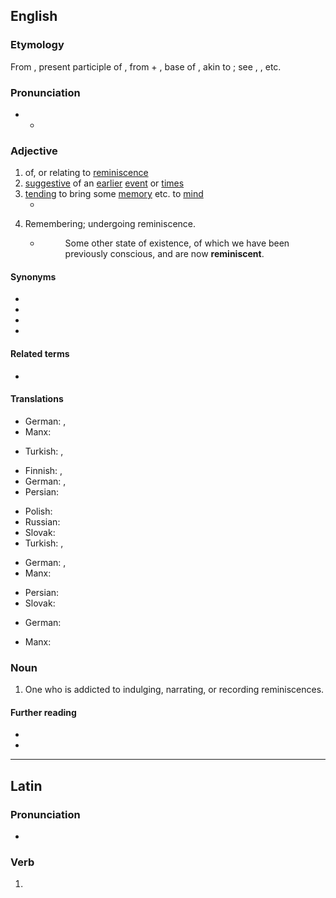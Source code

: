 ==English==

===Etymology===
From {{der|en|la|reminīscēns}}, present participle of {{m|la|reminīscor|t=remember}}, from {{m|la|re-|t=again}} + {{m|la|min-}}, base of {{m|la|meminisse|me-min-isse|t=to remember, think over}}, akin to {{m|la|mens|t=mind}}; see {{m|en|mental}}, {{m|en|mind}}, etc.

===Pronunciation===
* {{IPA|en|/ˌɹɛməˈnɪsnt/}}
** {{audio|en|LL-Q1860 (eng)-Vealhurl-reminiscent.wav|Audio (UK)}}

===Adjective===
{{en-adj}}

# of, or relating to [[reminiscence]]
# [[suggestive]] of an [[earlier]] [[event]] or [[time]]s
# [[tending]] to bring some [[memory]] etc. to [[mind]] {{qual|followed by {{m|en|of}}}}
#* {{RQ:Schuster Hepaticae|volume=V|page=4-5|text=The epidermal cells of the capsule wall of ''Jubulopsis'', with nodose "trigones" at the angles, are very '''reminiscent''' of what one finds in ''Frullania'' spp.}}
#: {{ux|en|That painting is very '''reminiscent''' of Picasso's later work.}}
# Remembering; undergoing reminiscence.
#* {{RQ:Hamilton ML}}
#*: Some other state of existence, of which we have been previously conscious, and are now '''reminiscent'''.

====Synonyms====
* {{l|en|evocative}}
* {{l|en|redolent}}
* {{l|en|remindful}}
* {{l|en|resonant}}

====Related terms====
* {{l|en|reminiscence}}

====Translations====
{{trans-top|of, or relating to reminiscence}}
* German: {{t|de|reminiszent}}, {{t+|de|erinnernd}}
* Manx: {{t|gv|aachooineeagh}}
{{trans-mid}}
* Turkish: {{t|tr|andıran}}, {{t|tr|hatırlatan}}
{{trans-bottom}}

{{trans-top|suggestive of an earlier event or times}}
* Finnish: {{t+|fi|muistuttava}}, {{t+|fi|samankaltainen}}
* German: {{t+|de|erinnernd}}, {{t+|de|wachrufend}}
* Persian: {{t+|fa|یادآور|tr=yâd-âvar}}
{{trans-mid}}
* Polish: {{t|pl|przypominający}}
* Russian: {{t+|ru|напоминать|alt=напомина́ющий}}
* Slovak: {{t|sk|pripomínajúci}}
* Turkish: {{t|tr|anımsatan}}, {{t|tr|hatırlatan}}
{{trans-bottom}}

{{trans-top|tending to bring some memory etc. to mind}}
* German: {{t+|de|erinnernd}}, {{t|de|Erinnerungen hervorrufend}}
* Manx: {{t|gv|aachooineeagh}}
{{trans-mid}}
* Persian: {{t+|fa|یادآور|tr=yâd-âvar}}
* Slovak: {{t|sk|pripomínajúci}}
{{trans-bottom}}

{{trans-top|remembering; undergoing reminiscence}}
* German: {{t+|de|erinnernd}}
{{trans-mid}}
* Manx: {{t|gv|aachooineeagh}}
{{trans-bottom}}

===Noun===
{{en-noun}}

# One who is addicted to indulging, narrating, or recording reminiscences.

====Further reading====
* {{R:Webster 1913}}
* {{R:Century 1911}}

----

==Latin==

===Pronunciation===
* {{la-IPA|reminīscent}}

===Verb===
{{la-verb-form|reminīscent}}

# {{inflection of|la|reminīscō||3|p|fut|act|ind}}